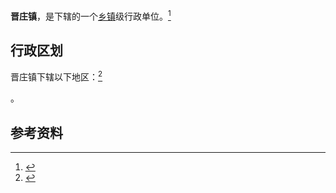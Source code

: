 {{中国乡级行政区|14/04/27/103/000}}

'''晋庄镇'''，是{{PRC admin/fullname|14/04/27/103/000|3}}下辖的一个[[乡镇|乡镇]]级行政单位。<ref>{{PRC admin/ref sgc|{{PRC admin/parent|14/04/27/103/000}}}}</ref>

== 行政区划 ==

晋庄镇下辖以下地区：<ref>{{PRC admin/ref sgc|14/04/27/103/000}}</ref>

{{PRC admin/children|14/04/27/103/000}}。

== 参考资料 ==

{{reflist}}

{{行政区划小作品}}
{{PRC admin/navcat|14/04/27/103/000}}